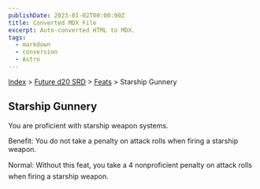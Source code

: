 ```yaml
---
publishDate: 2023-01-02T00:00:00Z
title: Converted MDX File
excerpt: Auto-converted HTML to MDX.
tags:
  - markdown
  - conversion
  - Astro
---
```






[Index](-index) > [Future d20 SRD](future-d20-srd-index) > [Feats](future-d20-srd-feats-index) > Starship Gunnery




## Starship Gunnery


You are proficient with starship weapon systems.


Benefit: You do not take a penalty on attack rolls when firing a starship weapon.


Normal: Without this feat, you take a 4 nonproficient penalty on attack rolls when firing a starship weapon.



